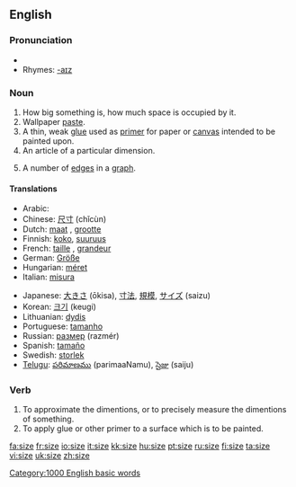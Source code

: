 ==English==

===Pronunciation===
*{{audio|en-us-size.ogg|Audio (US)}}
*Rhymes: [[Rhymes:English:-aɪz|-aɪz]]

===Noun===
{{en-noun}}

# How big something is, how much space is occupied by it.
# Wallpaper [[paste]].
# A thin, weak [[glue]] used as [[primer]] for paper or [[canvas]] intended to be painted upon.
# An article of a particular dimension.
# {{graph theory}} A number of [[edges]] in a [[graph]].

====Translations====
{{rfc-trans}}
{{top}}
*Arabic: {{ARchar|[[حجم]]}} {{IPAchar|(ħájem)}} {{m}}
*Chinese: [[尺寸]] (chǐcùn)
*Dutch: [[maat]] {{f}}, [[grootte]] {{f}}
*Finnish: [[koko#Finnish|koko]], [[suuruus]]
*French: [[taille]] {{f}}, [[grandeur]] {{f}}
*German: [[Größe]] {{f}}
*Hungarian: [[méret]]
*Italian: [[misura]] {{f}}
{{mid}}
*Japanese: [[大きさ]] (ōkisa), [[寸法]], [[規模]], [[サイズ]] (saizu)
*Korean: [[크기]] (keugi)
*Lithuanian: [[dydis]] {{m}}
*Portuguese: [[tamanho]] {{m}}
*Russian: [[размер]] (razmér) {{m}}
*Spanish: [[tamaño]] {{m}}
*Swedish: [[storlek]] {{c}}
*[[Telugu]]: [[పరిమాణము]] (parimaaNamu), [[సైజు]] (saiju)
{{bottom}}

===Verb===
{{en-verb|siz|ing}}

# To approximate the dimentions, or to precisely measure the dimentions of something.
# To apply glue or other primer to a surface which is to be painted.

[[Category:1000 English basic words]]

[[fa:size]]
[[fr:size]]
[[io:size]]
[[it:size]]
[[kk:size]]
[[hu:size]]
[[pt:size]]
[[ru:size]]
[[fi:size]]
[[ta:size]]
[[vi:size]]
[[uk:size]]
[[zh:size]]